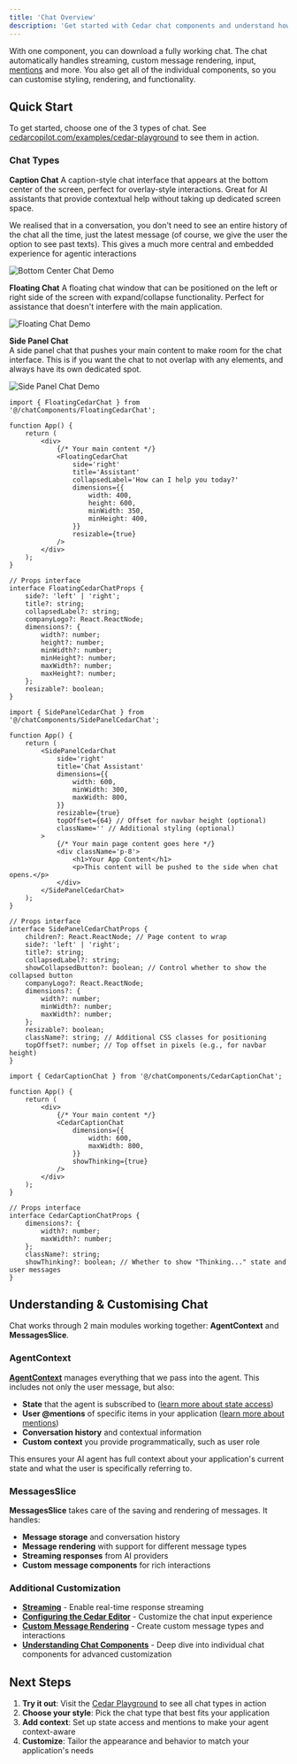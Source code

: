 ```yaml
---
title: 'Chat Overview'
description: 'Get started with Cedar chat components and understand how they work'
---
```


With one component, you can download a fully working chat. The chat automatically handles streaming, custom message rendering, input, [mentions](/agent-context/mentions) and more. You also get all of the individual components, so you can customise styling, rendering, and functionality.

## Quick Start

To get started, choose one of the 3 types of chat. See [cedarcopilot.com/examples/cedar-playground](https://cedarcopilot.com/examples/cedar-playground) to see them in action.

### Chat Types

**Caption Chat**
A caption-style chat interface that appears at the bottom center of the screen, perfect for overlay-style interactions. Great for AI assistants that provide contextual help without taking up dedicated screen space.

We realised that in a conversation, you don't need to see an entire history of the chat all the time, just the latest message (of course, we give the user the option to see past texts). This gives a much more central and embedded experience for agentic interactions

<img
	src='https://vrhlhwfhghqbpdpfnpdq.supabase.co/storage/v1/object/public/logos/caption.gif'
	alt='Bottom Center Chat Demo'
/>

**Floating Chat**
A floating chat window that can be positioned on the left or right side of the screen with expand/collapse functionality. Perfect for assistance that doesn't interfere with the main application.

<img
	src='https://vrhlhwfhghqbpdpfnpdq.supabase.co/storage/v1/object/public/logos/floating.gif'
	alt='Floating Chat Demo'
/>

**Side Panel Chat**  
A side panel chat that pushes your main content to make room for the chat interface. This is if you want the chat to not overlap with any elements, and always have its own dedicated spot.

<img
	src='https://vrhlhwfhghqbpdpfnpdq.supabase.co/storage/v1/object/public/logos/sidepanel.gif'
	alt='Side Panel Chat Demo'
/>

<CodeGroup>

```tsx Floating Chat
import { FloatingCedarChat } from '@/chatComponents/FloatingCedarChat';

function App() {
	return (
		<div>
			{/* Your main content */}
			<FloatingCedarChat
				side='right'
				title='Assistant'
				collapsedLabel='How can I help you today?'
				dimensions={{
					width: 400,
					height: 600,
					minWidth: 350,
					minHeight: 400,
				}}
				resizable={true}
			/>
		</div>
	);
}

// Props interface
interface FloatingCedarChatProps {
	side?: 'left' | 'right';
	title?: string;
	collapsedLabel?: string;
	companyLogo?: React.ReactNode;
	dimensions?: {
		width?: number;
		height?: number;
		minWidth?: number;
		minHeight?: number;
		maxWidth?: number;
		maxHeight?: number;
	};
	resizable?: boolean;
}
```

```tsx Side Panel Chat
import { SidePanelCedarChat } from '@/chatComponents/SidePanelCedarChat';

function App() {
	return (
		<SidePanelCedarChat
			side='right'
			title='Chat Assistant'
			dimensions={{
				width: 600,
				minWidth: 300,
				maxWidth: 800,
			}}
			resizable={true}
			topOffset={64} // Offset for navbar height (optional)
			className='' // Additional styling (optional)
		>
			{/* Your main page content goes here */}
			<div className='p-8'>
				<h1>Your App Content</h1>
				<p>This content will be pushed to the side when chat opens.</p>
			</div>
		</SidePanelCedarChat>
	);
}

// Props interface
interface SidePanelCedarChatProps {
	children?: React.ReactNode; // Page content to wrap
	side?: 'left' | 'right';
	title?: string;
	collapsedLabel?: string;
	showCollapsedButton?: boolean; // Control whether to show the collapsed button
	companyLogo?: React.ReactNode;
	dimensions?: {
		width?: number;
		minWidth?: number;
		maxWidth?: number;
	};
	resizable?: boolean;
	className?: string; // Additional CSS classes for positioning
	topOffset?: number; // Top offset in pixels (e.g., for navbar height)
}
```

```tsx Bottom Center Chat
import { CedarCaptionChat } from '@/chatComponents/CedarCaptionChat';

function App() {
	return (
		<div>
			{/* Your main content */}
			<CedarCaptionChat
				dimensions={{
					width: 600,
					maxWidth: 800,
				}}
				showThinking={true}
			/>
		</div>
	);
}

// Props interface
interface CedarCaptionChatProps {
	dimensions?: {
		width?: number;
		maxWidth?: number;
	};
	className?: string;
	showThinking?: boolean; // Whether to show "Thinking..." state and user messages
}
```

</CodeGroup>

## Understanding & Customising Chat

Chat works through 2 main modules working together: **AgentContext** and **MessagesSlice**.

### AgentContext

[**AgentContext**](/agent-context/agent-context) manages everything that we pass into the agent. This includes not only the user message, but also:

- **State** that the agent is subscribed to ([learn more about state access](/chat/subscribing-state))
- **User @mentions** of specific items in your application ([learn more about mentions](/chat/mentions))
- **Conversation history** and contextual information
- **Custom context** you provide programmatically, such as user role

This ensures your AI agent has full context about your application's current state and what the user is specifically referring to.

### MessagesSlice

**MessagesSlice** takes care of the saving and rendering of messages. It handles:

- **Message storage** and conversation history
- **Message rendering** with support for different message types
- **Streaming responses** from AI providers
- **Custom message components** for rich interactions

### Additional Customization

- **[Streaming](/chat/streaming)** - Enable real-time response streaming
- **[Configuring the Cedar Editor](/chat/configuring-cedar-editor)** - Customize the chat input experience
- **[Custom Message Rendering](/chat/custom-message-rendering)** - Create custom message types and interactions
- **[Understanding Chat Components](/chat/chat-components)** - Deep dive into individual chat components for advanced customization

## Next Steps

1. **Try it out**: Visit the [Cedar Playground](https://cedarcopilot.com/examples/cedar-playground) to see all chat types in action
2. **Choose your style**: Pick the chat type that best fits your application
3. **Add context**: Set up state access and mentions to make your agent context-aware
4. **Customize**: Tailor the appearance and behavior to match your application's needs
